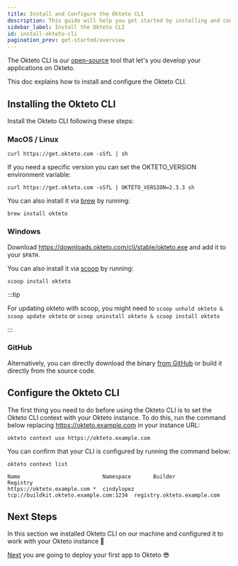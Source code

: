 ```yaml
---
title: Install and Configure the Okteto CLI
description: This guide will help you get started by installing and configuring Okteto's Development Environments.
sidebar_label: Install the Okteto CLI
id: install-okteto-cli
pagination_prev: get-started/overview
---
```


The Okteto CLI is our [open-source](https://github.com/okteto/okteto) tool that let's you develop your applications on Okteto.

This doc explains how to install and configure the Okteto CLI.

## Installing the Okteto CLI

Install the Okteto CLI following these steps:

### MacOS / Linux

```console
curl https://get.okteto.com -sSfL | sh
```

If you need a specific version you can set the OKTETO_VERSION environment variable:

```console
curl https://get.okteto.com -sSfL | OKTETO_VERSION=2.3.3 sh
```

You can also install it via [brew](https://brew.sh/) by running:

```console
brew install okteto
```

### Windows

Download https://downloads.okteto.com/cli/stable/okteto.exe and add it to your `$PATH`.

You can also install it via [scoop](https://scoop.sh/) by running:

```console
scoop install okteto
```

:::tip

For updating okteto with scoop, you might need to `scoop unhold okteto & scoop update okteto` or `scoop uninstall okteto & scoop install okteto`

:::

### GitHub

Alternatively, you can directly download the binary [from GitHub](https://github.com/okteto/okteto/releases) or build it directly from the source code.


## Configure the Okteto CLI

The first thing you need to do before using the Okteto CLI is to set the Okteto CLI context with your Okteto instance.
To do this, run the command below replacing https://okteto.example.com in your instance URL:

```console
okteto context use https://okteto.example.com
```

You can confirm that your CLI is configured by running the command below:

```console
okteto context list
```

```console
Name                          Namespace       Builder                                 Registry
https://okteto.example.com *  cindylopez      tcp://buildkit.okteto.example.com:1234  registry.okteto.example.com
```

## Next Steps

In this section we installed Okteto CLI on our machine and configured it to work with your Okteto instance 🚀

[Next](get-started/deploy-your-app/index.mdx) you are going to deploy your first app to Okteto 😎

